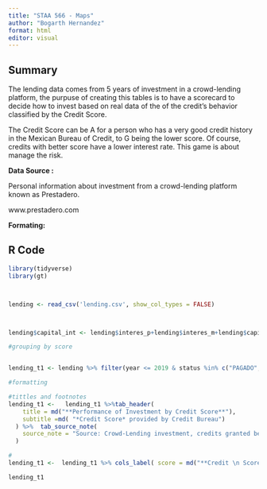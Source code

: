 ```yaml
---
title: "STAA 566 - Maps"
author: "Bogarth Hernandez"
format: html
editor: visual
---
```


## Summary

The lending data comes from 5 years of investment in a crowd-lending platform, the purpuse of creating this tables is to have a scorecard to decide how to invest based on real data of the of the credit's behavior classified by the Credit Score.

The Credit Score can be A for a person who has a very good credit history in the Mexican Bureau of Credit, to G being the lower score. Of course, credits with better score have a lower interest rate. This game is about manage the risk.

**Data Source :**

Personal information about investment from a crowd-lending platform known as Prestadero.

www.prestadero.com

**Formating:**

## R Code

```r

library(tidyverse)
library(gt)



lending <- read_csv('lending.csv', show_col_types = FALSE)



lending$capital_int <- lending$interes_p+lending$interes_m+lending$capital_p

#grouping by score


lending_t1 <- lending %>% filter(year <= 2019 & status %in% c("PAGADO","LIBERADO"))   %>% select( score, amt_inv, interes_rate, capital_p,  capital_int) %>% group_by(score) %>% summarise(credits=n(), interest_avg =mean(interes_rate),ammount_inv=sum(amt_inv), cap_int =sum(capital_int)) %>% dplyr::mutate(profit_pct =  cap_int/ ammount_inv - 1) %>% gt() 

#formatting

#tittles and footnotes
lending_t1 <-   lending_t1 %>%tab_header(
    title = md("**Performance of Investment by Credit Score**"),
    subtitle =md( "*Credit Score* provided by Credit Bureau")
  ) %>%  tab_source_note(
    source_note = "Source: Crowd-Lending investment, credits granted between 2017 and 2019."
  )

#
lending_t1 <-  lending_t1 %>% cols_label( score = md("**Credit \n Score**"), credits = md("**Credits**"), interest_avg = md("**Interest Rate**\n(Average)"), ammount_inv = md("**Ammount Invested**"), cap_int = md("**Capital + Interest**"), profit_pct = md("**Profit Percentage**"))

lending_t1
```
